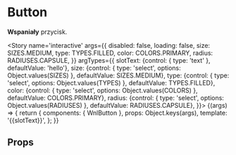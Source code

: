 
<Meta title='atoms/Button' component={WnlButton} />

# Button

**Wspaniały** przycisk.

<Story name='interactive'
    args={{
    disabled: false,
    loading: false,
    size: SIZES.MEDIUM,
    type: TYPES.FILLED,
    color: COLORS.PRIMARY,
    radius: RADIUSES.CAPSULE,
    }}
    argTypes={{
        slotText: {control: { type: 'text' }, defaultValue: 'hello'},
        size: {control: { type: 'select', options: Object.values(SIZES) }, defaultValue: SIZES.MEDIUM},
        type: {control: { type: 'select', options: Object.values(TYPES) }, defaultValue: TYPES.FILLED},
        color: {control: { type: 'select', options: Object.values(COLORS) }, defaultValue: COLORS.PRIMARY},
        radius: {control: { type: 'select', options: Object.values(RADIUSES) }, defaultValue: RADIUSES.CAPSULE},
    }}>
    {(args) => {
        return {
            components: { WnlButton },
            props: Object.keys(args),
            template: '<wnl-button :size="size" :type="type" :disabled="disabled" :loading="loading" :radius="radius" :color="color">{{slotText}}</wnl-button>',
        };
    }}
</Story>

## Props

<Props of={WnlButton} />
